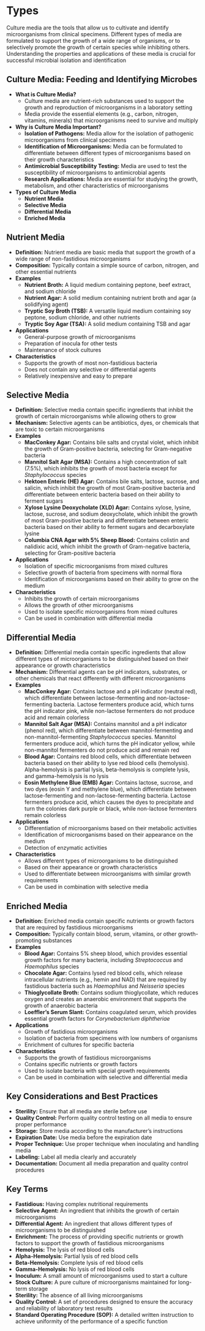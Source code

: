 # Types {-}

Culture media are the tools that allow us to cultivate and identify microorganisms from clinical specimens. Different types of media are formulated to support the growth of a wide range of organisms, or to selectively promote the growth of certain species while inhibiting others. Understanding the properties and applications of these media is crucial for successful microbial isolation and identification

## **Culture Media: Feeding and Identifying Microbes** {-}

*   **What is Culture Media?**
    *   Culture media are nutrient-rich substances used to support the growth and reproduction of microorganisms in a laboratory setting
    *   Media provide the essential elements (e.g., carbon, nitrogen, vitamins, minerals) that microorganisms need to survive and multiply

*   **Why is Culture Media Important?**
    *   **Isolation of Pathogens:** Media allow for the isolation of pathogenic microorganisms from clinical specimens
    *   **Identification of Microorganisms:** Media can be formulated to differentiate between different types of microorganisms based on their growth characteristics
    *   **Antimicrobial Susceptibility Testing:** Media are used to test the susceptibility of microorganisms to antimicrobial agents
    *   **Research Applications:** Media are essential for studying the growth, metabolism, and other characteristics of microorganisms

*   **Types of Culture Media**
    *   **Nutrient Media**
    *   **Selective Media**
    *   **Differential Media**
    *   **Enriched Media**

## **Nutrient Media** {-}

*   **Definition:** Nutrient media are basic media that support the growth of a wide range of non-fastidious microorganisms
*   **Composition:** Typically contain a simple source of carbon, nitrogen, and other essential nutrients
*   **Examples**
    *   **Nutrient Broth:** A liquid medium containing peptone, beef extract, and sodium chloride
    *   **Nutrient Agar:** A solid medium containing nutrient broth and agar (a solidifying agent)
    *   **Tryptic Soy Broth (TSB):** A versatile liquid medium containing soy peptone, sodium chloride, and other nutrients
    *   **Tryptic Soy Agar (TSA):** A solid medium containing TSB and agar
*   **Applications**
    *   General-purpose growth of microorganisms
    *   Preparation of inocula for other tests
    *   Maintenance of stock cultures
*   **Characteristics**
    *   Supports the growth of most non-fastidious bacteria
    *   Does not contain any selective or differential agents
    *   Relatively inexpensive and easy to prepare

## **Selective Media** {-}

*   **Definition:** Selective media contain specific ingredients that inhibit the growth of certain microorganisms while allowing others to grow
*   **Mechanism:** Selective agents can be antibiotics, dyes, or chemicals that are toxic to certain microorganisms
*   **Examples**
    *   **MacConkey Agar:** Contains bile salts and crystal violet, which inhibit the growth of Gram-positive bacteria, selecting for Gram-negative bacteria
    *   **Mannitol Salt Agar (MSA):** Contains a high concentration of salt (7.5%), which inhibits the growth of most bacteria except for *Staphylococcus* species
    *   **Hektoen Enteric (HE) Agar:** Contains bile salts, lactose, sucrose, and salicin, which inhibit the growth of most Gram-positive bacteria and differentiate between enteric bacteria based on their ability to ferment sugars
    *   **Xylose Lysine Deoxycholate (XLD) Agar:** Contains xylose, lysine, lactose, sucrose, and sodium deoxycholate, which inhibit the growth of most Gram-positive bacteria and differentiate between enteric bacteria based on their ability to ferment sugars and decarboxylate lysine
    *   **Columbia CNA Agar with 5% Sheep Blood:** Contains colistin and nalidixic acid, which inhibit the growth of Gram-negative bacteria, selecting for Gram-positive bacteria
*   **Applications**
    *   Isolation of specific microorganisms from mixed cultures
    *   Selective growth of bacteria from specimens with normal flora
    *   Identification of microorganisms based on their ability to grow on the medium
*   **Characteristics**
    *   Inhibits the growth of certain microorganisms
    *   Allows the growth of other microorganisms
    *   Used to isolate specific microorganisms from mixed cultures
    *   Can be used in combination with differential media

## **Differential Media** {-}

*   **Definition:** Differential media contain specific ingredients that allow different types of microorganisms to be distinguished based on their appearance or growth characteristics
*   **Mechanism:** Differential agents can be pH indicators, substrates, or other chemicals that react differently with different microorganisms
*   **Examples**
    *   **MacConkey Agar:** Contains lactose and a pH indicator (neutral red), which differentiate between lactose-fermenting and non-lactose-fermenting bacteria. Lactose fermenters produce acid, which turns the pH indicator pink, while non-lactose fermenters do not produce acid and remain colorless
    *   **Mannitol Salt Agar (MSA):** Contains mannitol and a pH indicator (phenol red), which differentiate between mannitol-fermenting and non-mannitol-fermenting *Staphylococcus* species. Mannitol fermenters produce acid, which turns the pH indicator yellow, while non-mannitol fermenters do not produce acid and remain red
    *   **Blood Agar:** Contains red blood cells, which differentiate between bacteria based on their ability to lyse red blood cells (hemolysis). Alpha-hemolysis is partial lysis, beta-hemolysis is complete lysis, and gamma-hemolysis is no lysis
    *   **Eosin Methylene Blue (EMB) Agar:** Contains lactose, sucrose, and two dyes (eosin Y and methylene blue), which differentiate between lactose-fermenting and non-lactose-fermenting bacteria. Lactose fermenters produce acid, which causes the dyes to precipitate and turn the colonies dark purple or black, while non-lactose fermenters remain colorless
*   **Applications**
    *   Differentiation of microorganisms based on their metabolic activities
    *   Identification of microorganisms based on their appearance on the medium
    *   Detection of enzymatic activities
*   **Characteristics**
    *   Allows different types of microorganisms to be distinguished
    *   Based on their appearance or growth characteristics
    *   Used to differentiate between microorganisms with similar growth requirements
    *   Can be used in combination with selective media

## **Enriched Media** {-}

*   **Definition:** Enriched media contain specific nutrients or growth factors that are required by fastidious microorganisms
*   **Composition:** Typically contain blood, serum, vitamins, or other growth-promoting substances
*   **Examples**
    *   **Blood Agar:** Contains 5% sheep blood, which provides essential growth factors for many bacteria, including *Streptococcus* and *Haemophilus* species
    *   **Chocolate Agar:** Contains lysed red blood cells, which release intracellular nutrients (e.g., hemin and NAD) that are required by fastidious bacteria such as *Haemophilus* and *Neisseria* species
    *   **Thioglycollate Broth:** Contains sodium thioglycollate, which reduces oxygen and creates an anaerobic environment that supports the growth of anaerobic bacteria
    *   **Loeffler's Serum Slant:** Contains coagulated serum, which provides essential growth factors for *Corynebacterium diphtheriae*
*   **Applications**
    *   Growth of fastidious microorganisms
    *   Isolation of bacteria from specimens with low numbers of organisms
    *   Enrichment of cultures for specific bacteria
*   **Characteristics**
    *   Supports the growth of fastidious microorganisms
    *   Contains specific nutrients or growth factors
    *   Used to isolate bacteria with special growth requirements
    *   Can be used in combination with selective and differential media

## **Key Considerations and Best Practices** {-}

*   **Sterility:** Ensure that all media are sterile before use
*   **Quality Control:** Perform quality control testing on all media to ensure proper performance
*   **Storage:** Store media according to the manufacturer's instructions
*   **Expiration Date:** Use media before the expiration date
*   **Proper Technique:** Use proper technique when inoculating and handling media
*   **Labeling:** Label all media clearly and accurately
*   **Documentation:** Document all media preparation and quality control procedures

## **Key Terms** {-}

*   **Fastidious:** Having complex nutritional requirements
*   **Selective Agent:** An ingredient that inhibits the growth of certain microorganisms
*   **Differential Agent:** An ingredient that allows different types of microorganisms to be distinguished
*   **Enrichment:** The process of providing specific nutrients or growth factors to support the growth of fastidious microorganisms
*   **Hemolysis:** The lysis of red blood cells
*   **Alpha-Hemolysis:** Partial lysis of red blood cells
*   **Beta-Hemolysis:** Complete lysis of red blood cells
*   **Gamma-Hemolysis:** No lysis of red blood cells
*   **Inoculum:** A small amount of microorganisms used to start a culture
*   **Stock Culture:** A pure culture of microorganisms maintained for long-term storage
*   **Sterility:** The absence of all living microorganisms
*   **Quality Control:** A set of procedures designed to ensure the accuracy and reliability of laboratory test results
*   **Standard Operating Procedure (SOP):** A detailed written instruction to achieve uniformity of the performance of a specific function

